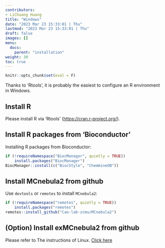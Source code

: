 ```yaml
---
contributors:
- LiChuang Huang
title: "Windows"
date: "2023 Mar 23 15:33:01 | Thu"
lastmod: "2023 Mar 23 15:33:01 | Thu"
draft: false
images: []
menu:
  docs:
    parent: "installation"
weight: 30
toc: true
---
```


```r
knitr::opts_chunk$set(eval = F)
```

Thanks to 'Rtools', it is probably the easiest to configure an R environment in
Windows.

## Install R

Please install R via 'Rtools' (<https://cran.r-project.org/>).

## Install R packages from 'Bioconductor'

Installing R packages from Bioconductor:

```r
if (!requireNamespace("BiocManager", quietly = TRUE))
    install.packages("BiocManager")
BiocManager::install(c("BiocStyle", "ChemmineOB"))
```

## Install MCnebula2 from github

Use `devtools` or `remotes` to install `MCnebula2`:

```r
if (!requireNamespace("remotes", quietly = TRUE))
    install.packages("remotes")
remotes::install_github("Cao-lab-zcmu/MCnebula2")
```

## (Option) Install exMCnebula2 from github 

Please refer to The instructions of Linux.
<a href="/docs/installation/linux/#install-exmcnebula2-from-github-optional">Click here</a>

